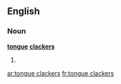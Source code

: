 ==English==

===Noun===
'''[[tongue]] [[clacker]]s'''

# {{plural of|[[tongue clacker]]}}

[[ar:tongue clackers]]
[[fr:tongue clackers]]